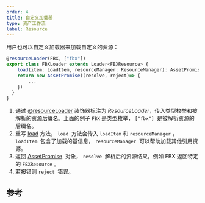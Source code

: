 ```yaml
---
order: 4
title: 自定义加载器
type: 资产工作流
label: Resource
---
```


用户也可以自定义加载器来加载自定义的资源：

```typescript
@resourceLoader(FBX, ["fbx"])
export class FBXLoader extends Loader<FBXResource> {
	load(item: LoadItem, resourceManager: ResourceManager): AssetPromise<FBXResource> {
  	return new AssetPromise((resolve, reject)=> {
    	...
    })
  }
}
```

1. 通过 [@resourceLoader](/apis/core/#resourceLoader) 装饰器标注为 _ResourceLoader_，传入类型枚举和被解析的资源后缀名。上面的例子 `FBX` 是类型枚举， `["fbx"]`  是被解析资源的后缀名。
2. 重写 [load](/apis/core/#ResourceManager-load) 方法， `load`  方法会传入 `loadItem` 和 `resourceManager` ， `loadItem`  包含了加载的基信息， `resourceManager`  可以帮助加载其他引用资源。
3. 返回 [AssetPromise](/apis/core/#AssetPromise)  对象， `resolve`  解析后的资源结果，例如 FBX 返回特定的 `FBXResource` 。
4. 若报错则 `reject`  错误。

## 参考

<Playground href="/embed/obj-loader" />
